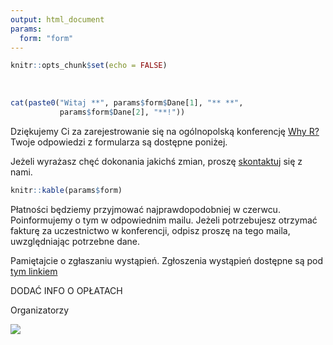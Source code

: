 ```yaml
---
output: html_document
params:
  form: "form"
---
```


```r
knitr::opts_chunk$set(echo = FALSE)
```

<br>

```r
cat(paste0("Witaj **", params$form$Dane[1], "** **",
           params$form$Dane[2], "**!"))
```

Dziękujemy Ci za zarejestrowanie się na ogólnopolską konferencję [Why R?](http://whyr.pl/) Twoje odpowiedzi z formularza są dostępne poniżej.

Jeżeli wyrażasz chęć dokonania jakichś zmian, proszę <a href="mailto:whyr@mini.pw.edu.pl">skontaktuj</a> się z nami.

```r
knitr::kable(params$form)
```

Płatności będziemy przyjmować najprawdopodobniej w czerwcu. Poinformujemy o tym w odpowiednim mailu.
Jeżeli potrzebujesz otrzymać fakturę za uczestnictwo w konferencji, odpisz proszę na tego maila, uwzględniając potrzebne dane.

Pamiętajcie o zgłaszaniu wystąpień. Zgłoszenia wystąpień dostępne są pod [tym linkiem](https://docs.google.com/forms/d/e/1FAIpQLSe3OAe5W09gMdSNDbGfuHd8aiOh84jQqSwXNAR6C5yQ72CFcg/viewform)

DODAĆ INFO O OPŁATACH

Organizatorzy

![](logo.png)
